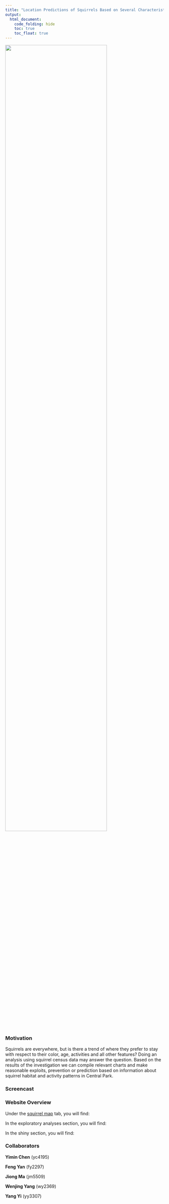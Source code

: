 ```yaml
---
title: "Location Predictions of Squirrels Based on Several Characteristics"
output: 
  html_document:
    code_folding: hide
    toc: true
    toc_float: true
---
```


![](Squirrel_PICs/squirrel_on_human.JPG){width=80%}

### Motivation

Squirrels are everywhere, but is there a trend of where they prefer to stay with respect to their color, age, activities and all other features? Doing an analysis using squirrel census data may answer the question. Based on the results of the investigation we can compile relevant charts and make reasonable exploits, prevention or prediction based on information about squirrel habitat and activity patterns in Central Park.

### Screencast

### Website Overview

Under the [squirrel map]() tab, you will find:

In the exploratory analyses section, you will find:

In the shiny section, you will find:

### Collaborators

**Yimin Chen**	  (yc4195)

**Feng Yan**	    (fy2297)

**Jiong Ma**	    (jm5509)

**Wenjing Yang**	(wy2369)

**Yang Yi**	      (yy3307)